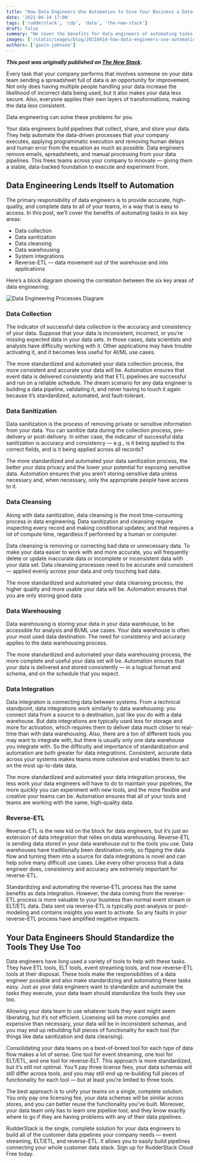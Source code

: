 ```yaml
---
title: "How Data Engineers Use Automation to Give Your Business a Data-Backed Foundation"
date: '2021-04-14 17:00'
tags: ['rudderstack', 'cdp', 'data', 'the-new-stack']
draft: false
summary: "We cover the benefits for data engineers of automating tasks in six key areas, including data collection and Reverse-ETL."
images: ['/static/images/blog/20210414-how-data-engineers-use-automation-to-give-your-business-a-data-backed-foundation/hero.jpg']
authors: ['gavin-johnson']
---
```


***This post was originally published on [The New Stack](https://thenewstack.io/how-data-engineers-use-automation-to-give-your-business-a-data-backed-foundation/).***
<br />

Every task that your company performs that involves someone on your data team sending a spreadsheet full of data is an opportunity for improvement. Not only does having multiple people handling your data increase the likelihood of incorrect data being used, but it also makes your data less secure. Also, everyone applies their own layers of transformations, making the data less consistent.

Data engineering can solve these problems for you.

Your data engineers build pipelines that collect, share, and store your data. They help automate the data-driven processes that your company executes, applying programmatic execution and removing human delays and human error from the equation as much as possible. Data engineers remove emails, spreadsheets, and manual processing from your data pipelines. This frees teams across your company to innovate — giving them a stable, data-backed foundation to execute and experiment from.

## Data Engineering Lends Itself to Automation

The primary responsibility of data engineers is to provide accurate, high-quality, and complete data to all of your teams, in a way that is easy to access. In this post, we’ll cover the benefits of automating tasks in six key areas:

* Data collection
* Data sanitization
* Data cleansing
* Data warehousing
* System integrations
* Reverse-ETL — data movement out of the warehouse and into applications

Here’s a block diagram showing the correlation between the six key areas of data engineering:

![Data Engineering Processes Diagram](/static/images/blog/20210414-how-data-engineers-use-automation-to-give-your-business-a-data-backed-foundation/data-engineering-processes-block-diagram.png)

### Data Collection

The indicator of successful data collection is the accuracy and consistency of your data. Suppose that your data is inconsistent, incorrect, or you’re missing expected data in your data sets. In those cases, data scientists and analysts have difficulty working with it. Other applications may have trouble activating it, and it becomes less useful for AI/ML use cases.

The more standardized and automated your data collection process, the more consistent and accurate your data will be. Automation ensures that event data is delivered consistently and that ETL pipelines are successful and run on a reliable schedule. The dream scenario for any data engineer is building a data pipeline, validating it, and never having to touch it again because it’s standardized, automated, and fault-tolerant.

### Data Sanitization

Data sanitization is the process of removing private or sensitive information from your data. You can sanitize data during the collection process, pre-delivery or post-delivery. In either case, the indicator of successful data sanitization is accuracy and consistency — e.g., is it being applied to the correct fields, and is it being applied across all records?

The more standardized and automated your data sanitization process, the better your data privacy and the lower your potential for exposing sensitive data. Automation ensures that you aren’t storing sensitive data unless necessary and, when necessary, only the appropriate people have access to it.

### Data Cleansing

Along with data sanitization, data cleansing is the most time-consuming process in data engineering. Data sanitization and cleansing require inspecting every record and making conditional updates; and that requires a lot of compute time, regardless if performed by a human or computer.

Data cleansing is removing or correcting bad data or unnecessary data. To make your data easier to work with and more accurate, you will frequently delete or update inaccurate data or incomplete or inconsistent data with your data set. Data cleansing processes need to be accurate and consistent — applied evenly across your data and only touching bad data.

The more standardized and automated your data cleansing process, the higher quality and more usable your data will be. Automation ensures that you are only storing good data.

### Data Warehousing

Data warehousing is storing your data in your data warehouse, to be accessible for analysis and BI/ML use cases. Your data warehouse is often your most used data destination. The need for consistency and accuracy applies to the data warehousing process.

The more standardized and automated your data warehousing process, the more complete and useful your data set will be. Automation ensures that your data is delivered and stored consistently — in a logical format and schema, and on the schedule that you expect.

### Data Integration

Data integration is connecting data between systems. From a technical standpoint, data integrations work similarly to data warehousing: you connect data from a source to a destination, just like you do with a data warehouse. But data integrations are typically used less for storage and more for activation, which requires them to deliver data much closer to real-time than with data warehousing. Also, there are a ton of different tools you may want to integrate with, but there is usually only one data warehouse you integrate with. So the difficulty and importance of standardization and automation are both greater for data integrations. Consistent, accurate data across your systems makes teams more cohesive and enables them to act on the most up-to-date data.

The more standardized and automated your data integration process, the less work your data engineers will have to do to maintain your pipelines, the more quickly you can experiment with new tools, and the more flexible and creative your teams can be. Automation ensures that all of your tools and teams are working with the same, high-quality data.

### Reverse-ETL

Reverse-ETL is the new kid on the block for data engineers, but it’s just an extension of data integration that relies on data warehousing. Reverse-ETL is sending data stored in your data warehouse out to the tools you use. Data warehouses have traditionally been destination-only, so flipping the data flow and turning them into a source for data integrations is novel and can help solve many difficult use cases. Like every other process that a data engineer does, consistency and accuracy are extremely important for reverse-ETL.

Standardizing and automating the reverse-ETL process has the same benefits as data integration. However, the data coming from the reverse-ETL process is more valuable to your business than normal event stream or ELT/ETL data. Data sent via reverse-ETL is typically post-analysis or post-modeling and contains insights you want to activate. So any faults in your reverse-ETL process have amplified negative impacts.

## Your Data Engineers Should Standardize the Tools They Use Too

Data engineers have long used a variety of tools to help with these tasks. They have ETL tools, ELT tools, event streaming tools, and now reverse-ETL tools at their disposal. These tools make the responsibilities of a data engineer possible and also make standardizing and automating these tasks easy. Just as your data engineers want to standardize and automate the tasks they execute, your data team should standardize the tools they use too.

Allowing your data team to use whatever tools they want might seem liberating, but it’s not efficient. Licensing will be more complex and expensive than necessary, your data will be in inconsistent schemas, and you may end up rebuilding full pieces of functionality for each tool (for things like data sanitization and data cleansing).

Consolidating your data teams on a best-of-breed tool for each type of data flow makes a lot of sense. One tool for event streaming, one tool for ELT/ETL, and one tool for reverse-ELT. This approach is more standardized, but it’s still not optimal. You’ll pay three license fees, your data schemas will still differ across tools, and you may still end up re-building full pieces of functionality for each tool — but at least you’re limited to three tools.

The best approach is to unify your teams on a single, complete solution. You only pay one licensing fee, your data schemas will be similar across stores, and you can better reuse the functionality you’ve built. Moreover, your data team only has to learn one pipeline tool; and they know exactly where to go if they are having problems with any of their data pipelines.

RudderStack is the single, complete solution for your data engineers to build all of the customer data pipelines your company needs — event streaming, ELT/ETL, and reverse-ETL. It allows you to easily build pipelines connecting your whole customer data stack. Sign up for RudderStack Cloud Free today.
